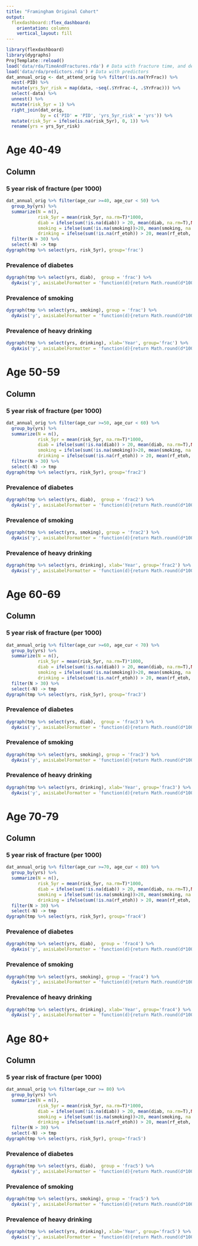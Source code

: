 ```yaml
---
title: "Framingham Original Cohort"
output: 
  flexdashboard::flex_dashboard:
    orientation: columns
    vertical_layout: fill
---
```


```r
library(flexdashboard)
library(dygraphs)
ProjTemplate::reload()
load('data/rda/TimeAndFractures.rda') # Data with fracture time, and death time
load('data/rda/predictors.rda') # Data with predictors
dat_annual_orig <- dat_attend_orig %>% filter(!is.na(YrFrac)) %>%
  nest(-PID) %>%
  mutate(yrs_5yr_risk = map(data, ~seq(.$YrFrac-4, .$YrFrac))) %>%
  select(-data) %>%
  unnest() %>%
  mutate(risk_5yr = 1) %>%
  right_join(dat_orig,
             by = c('PID' = 'PID', 'yrs_5yr_risk' = 'yrs')) %>%
  mutate(risk_5yr = ifelse(is.na(risk_5yr), 0, 1)) %>%
  rename(yrs = yrs_5yr_risk)

```

Age 40-49
=============================================================

Column
-------------------------------------------------------------

### 5 year risk of fracture (per 1000)

```r
dat_annual_orig %>% filter(age_cur >=40, age_cur < 50) %>%
  group_by(yrs) %>%
  summarize(N = n(),
            risk_5yr = mean(risk_5yr, na.rm=T)*1000,
            diab = ifelse(sum(!is.na(diab)) > 20, mean(diab, na.rm=T),NA),
            smoking = ifelse(sum(!is.na(smoking))>20, mean(smoking, na.rm=T),NA),
            drinking = ifelse(sum(!is.na(rf_etoh)) > 20, mean(rf_etoh, na.rm= T), NA)) %>%
  filter(N > 30) %>%
  select(-N) -> tmp
dygraph(tmp %>% select(yrs, risk_5yr), group='frac')
```

### Prevalence of diabetes

```r
dygraph(tmp %>% select(yrs, diab),  group = 'frac') %>%
  dyAxis('y', axisLabelFormatter = 'function(d){return Math.round(d*100) + "%"}')
```

### Prevalence of smoking

```r
dygraph(tmp %>% select(yrs, smoking), group = 'frac') %>%
  dyAxis('y', axisLabelFormatter = 'function(d){return Math.round(d*100) + "%"}')
```

### Prevalence of heavy drinking

```r
dygraph(tmp %>% select(yrs, drinking), xlab='Year', group='frac') %>%
  dyAxis('y', axisLabelFormatter = 'function(d){return Math.round(d*100) + "%"}')
```

Age 50-59
=============================================================

Column
-------------------------------------------------------------

### 5 year risk of fracture (per 1000)

```r
dat_annual_orig %>% filter(age_cur >=50, age_cur < 60) %>%
  group_by(yrs) %>%
  summarize(N = n(),
            risk_5yr = mean(risk_5yr, na.rm=T)*1000,
            diab = ifelse(sum(!is.na(diab)) > 20, mean(diab, na.rm=T),NA),
            smoking = ifelse(sum(!is.na(smoking))>20, mean(smoking, na.rm=T),NA),
            drinking = ifelse(sum(!is.na(rf_etoh)) > 20, mean(rf_etoh, na.rm= T), NA)) %>%
  filter(N > 30) %>%
  select(-N) -> tmp
dygraph(tmp %>% select(yrs, risk_5yr), group='frac2')
```

### Prevalence of diabetes

```r
dygraph(tmp %>% select(yrs, diab),  group = 'frac2') %>%
  dyAxis('y', axisLabelFormatter = 'function(d){return Math.round(d*100) + "%"}')
```

### Prevalence of smoking

```r
dygraph(tmp %>% select(yrs, smoking), group = 'frac2') %>%
  dyAxis('y', axisLabelFormatter = 'function(d){return Math.round(d*100) + "%"}')
```

### Prevalence of heavy drinking

```r
dygraph(tmp %>% select(yrs, drinking), xlab='Year', group='frac2') %>%
  dyAxis('y', axisLabelFormatter = 'function(d){return Math.round(d*100) + "%"}')
```


Age 60-69
=============================================================

Column
-------------------------------------------------------------

### 5 year risk of fracture (per 1000)

```r
dat_annual_orig %>% filter(age_cur >=60, age_cur < 70) %>%
  group_by(yrs) %>%
  summarize(N = n(),
            risk_5yr = mean(risk_5yr, na.rm=T)*1000,
            diab = ifelse(sum(!is.na(diab)) > 20, mean(diab, na.rm=T),NA),
            smoking = ifelse(sum(!is.na(smoking))>20, mean(smoking, na.rm=T),NA),
            drinking = ifelse(sum(!is.na(rf_etoh)) > 20, mean(rf_etoh, na.rm= T), NA)) %>%
  filter(N > 30) %>%
  select(-N) -> tmp
dygraph(tmp %>% select(yrs, risk_5yr), group='frac3')
```

### Prevalence of diabetes

```r
dygraph(tmp %>% select(yrs, diab),  group = 'frac3') %>%
  dyAxis('y', axisLabelFormatter = 'function(d){return Math.round(d*100) + "%"}')
```

### Prevalence of smoking

```r
dygraph(tmp %>% select(yrs, smoking), group = 'frac3') %>%
  dyAxis('y', axisLabelFormatter = 'function(d){return Math.round(d*100) + "%"}')
```

### Prevalence of heavy drinking

```r
dygraph(tmp %>% select(yrs, drinking), xlab='Year', group='frac3') %>%
  dyAxis('y', axisLabelFormatter = 'function(d){return Math.round(d*100) + "%"}')
```


Age 70-79
=============================================================

Column
-------------------------------------------------------------

### 5 year risk of fracture (per 1000)

```r
dat_annual_orig %>% filter(age_cur >=70, age_cur < 80) %>%
  group_by(yrs) %>%
  summarize(N = n(),
            risk_5yr = mean(risk_5yr, na.rm=T)*1000,
            diab = ifelse(sum(!is.na(diab)) > 20, mean(diab, na.rm=T),NA),
            smoking = ifelse(sum(!is.na(smoking))>20, mean(smoking, na.rm=T),NA),
            drinking = ifelse(sum(!is.na(rf_etoh)) > 20, mean(rf_etoh, na.rm= T), NA)) %>%
  filter(N > 30) %>%
  select(-N) -> tmp
dygraph(tmp %>% select(yrs, risk_5yr), group='frac4')
```

### Prevalence of diabetes

```r
dygraph(tmp %>% select(yrs, diab),  group = 'frac4') %>%
  dyAxis('y', axisLabelFormatter = 'function(d){return Math.round(d*100) + "%"}')
```

### Prevalence of smoking

```r
dygraph(tmp %>% select(yrs, smoking), group = 'frac4') %>%
  dyAxis('y', axisLabelFormatter = 'function(d){return Math.round(d*100) + "%"}')
```

### Prevalence of heavy drinking

```r
dygraph(tmp %>% select(yrs, drinking), xlab='Year', group='frac4') %>%
  dyAxis('y', axisLabelFormatter = 'function(d){return Math.round(d*100) + "%"}')
```

Age 80+
=============================================================

Column
-------------------------------------------------------------

### 5 year risk of fracture (per 1000)

```r
dat_annual_orig %>% filter(age_cur >= 80) %>%
  group_by(yrs) %>%
  summarize(N = n(),
            risk_5yr = mean(risk_5yr, na.rm=T)*1000,
            diab = ifelse(sum(!is.na(diab)) > 20, mean(diab, na.rm=T),NA),
            smoking = ifelse(sum(!is.na(smoking))>20, mean(smoking, na.rm=T),NA),
            drinking = ifelse(sum(!is.na(rf_etoh)) > 20, mean(rf_etoh, na.rm= T), NA)) %>%
  filter(N > 30) %>%
  select(-N) -> tmp
dygraph(tmp %>% select(yrs, risk_5yr), group='frac5')
```

### Prevalence of diabetes

```r
dygraph(tmp %>% select(yrs, diab),  group = 'frac5') %>%
  dyAxis('y', axisLabelFormatter = 'function(d){return Math.round(d*100) + "%"}')
```

### Prevalence of smoking

```r
dygraph(tmp %>% select(yrs, smoking), group = 'frac5') %>%
  dyAxis('y', axisLabelFormatter = 'function(d){return Math.round(d*100) + "%"}')
```

### Prevalence of heavy drinking

```r
dygraph(tmp %>% select(yrs, drinking), xlab='Year', group='frac5') %>%
  dyAxis('y', axisLabelFormatter = 'function(d){return Math.round(d*100) + "%"}')
```
